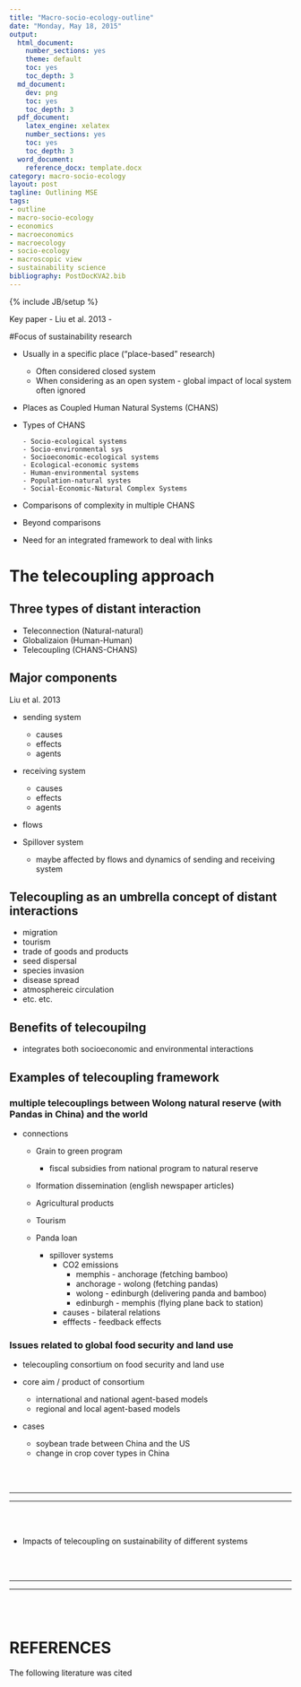```yaml
---
title: "Macro-socio-ecology-outline"
date: "Monday, May 18, 2015"
output:
  html_document:
    number_sections: yes
    theme: default
    toc: yes
    toc_depth: 3
  md_document:
    dev: png
    toc: yes
    toc_depth: 3
  pdf_document:
    latex_engine: xelatex
    number_sections: yes
    toc: yes
    toc_depth: 3
  word_document:
    reference_docx: template.docx
category: macro-socio-ecology
layout: post
tagline: Outlining MSE
tags:
- outline
- macro-socio-ecology
- economics
- macroeconomics
- macroecology
- socio-ecology
- macroscopic view
- sustainability science
bibliography: PostDocKVA2.bib
---
```

{% include JB/setup %}

Key paper - Liu et al. 2013 - 

#Focus of sustainability research

- Usually in a specific place ("place-based" research)
  - Often considered closed system
  - When considering as an open system - global impact of local system often ignored
  
- Places as Coupled Human Natural Systems (CHANS)

- Types of CHANS

      - Socio-ecological systems
      - Socio-environmental sys
      - Socioeconomic-ecological systems
      - Ecological-economic systems
      - Human-environmental systems
      - Population-natural systes
      - Social-Economic-Natural Complex Systems


- Comparisons of complexity in multiple CHANS

- Beyond comparisons

- Need for an integrated framework to deal with links

# The telecoupling approach

## Three types of distant interaction
- Teleconnection (Natural-natural)
- Globalizaion (Human-Human)
- Telecoupling (CHANS-CHANS)

## Major components

Liu et al. 2013

- sending system
    - causes
    - effects
    - agents
- receiving system
    - causes
    - effects
    - agents
- flows

- Spillover system
  - maybe affected by flows and dynamics of sending and receiving system

## Telecoupling as an umbrella concept of distant interactions

- migration
- tourism
- trade of goods and products
- seed dispersal
- species invasion
- disease spread
- atmosphereic circulation
- etc. etc.


## Benefits of telecoupilng

- integrates both socioeconomic and environmental interactions


## Examples of telecoupling framework

### multiple telecouplings between Wolong natural reserve (with Pandas in China) and the world

- connections

    - Grain to green program
        - fiscal subsidies from national program to natural reserve
    - Iformation dissemination (english newspaper articles)
    - Agricultural products
    - Tourism
    - Panda loan 
    
        - spillover systems
            - CO2 emissions
                - memphis - anchorage (fetching bamboo)
                - anchorage - wolong (fetching pandas)
                - wolong - edinburgh (delivering panda and bamboo)
                - edinburgh - memphis (flying plane back to station)
          - causes
                - bilateral relations
          - efffects
                - feedback effects


### Issues related to global food security and land use


- telecoupling consortium on food security and land use

- core aim / product of consortium
    - international and national agent-based models
    - regional and local agent-based models

- cases
    - soybean trade between China and the US
    - change in crop cover types in China




<br><br>


------------------

-------------------

<br><br>



- Impacts of telecoupling on sustainability of different systems









<br><br>


------------------

-------------------

<br><br>


# REFERENCES

The following literature was cited

